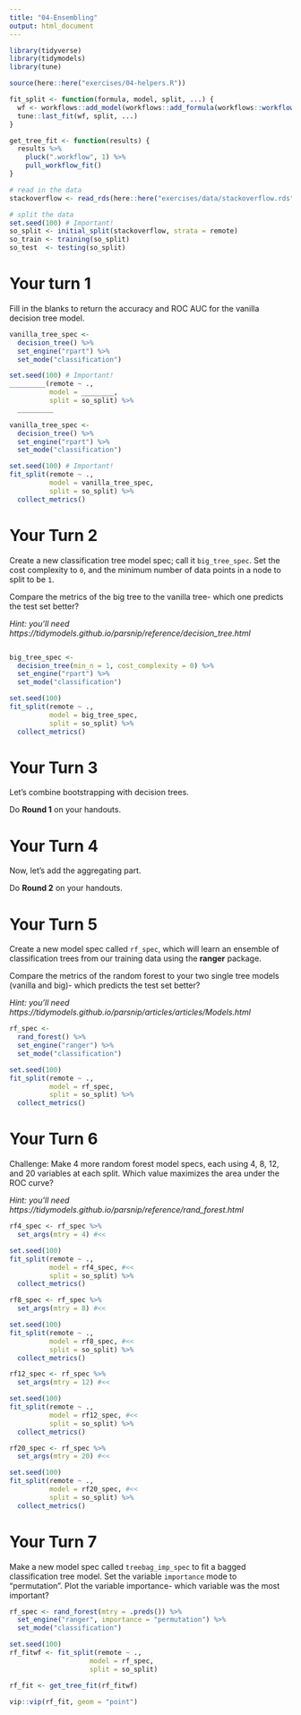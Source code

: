 ```yaml
---
title: "04-Ensembling"
output: html_document
---
```


```r
library(tidyverse)
library(tidymodels)
library(tune)

source(here::here("exercises/04-helpers.R"))

fit_split <- function(formula, model, split, ...) {
  wf <- workflows::add_model(workflows::add_formula(workflows::workflow(), formula, blueprint = hardhat::default_formula_blueprint(indicators = FALSE)), model)
  tune::last_fit(wf, split, ...)
}

get_tree_fit <- function(results) {
  results %>% 
    pluck(".workflow", 1) %>% 
    pull_workflow_fit() 
}

# read in the data
stackoverflow <- read_rds(here::here("exercises/data/stackoverflow.rds"))

# split the data
set.seed(100) # Important!
so_split <- initial_split(stackoverflow, strata = remote)
so_train <- training(so_split)
so_test  <- testing(so_split)
```

# Your turn 1

Fill in the blanks to return the accuracy and ROC AUC for the vanilla decision tree model.

```r
vanilla_tree_spec <-
  decision_tree() %>% 
  set_engine("rpart") %>% 
  set_mode("classification")

set.seed(100) # Important!
_________(remote ~ ., 
          model = ________, 
          split = so_split) %>% 
  _________
```

```r
vanilla_tree_spec <-
  decision_tree() %>% 
  set_engine("rpart") %>% 
  set_mode("classification")

set.seed(100) # Important!
fit_split(remote ~ ., 
          model = vanilla_tree_spec, 
          split = so_split) %>% 
  collect_metrics()
```


# Your Turn 2

Create a new classification tree model spec; call it `big_tree_spec`. 
Set the cost complexity to `0`, and the minimum number of data points in a node to split to be `1`. 

Compare the metrics of the big tree to the vanilla tree- which one predicts the test set better?

*Hint: you'll need https://tidymodels.github.io/parsnip/reference/decision_tree.html*

```r

```

```r
big_tree_spec <-
  decision_tree(min_n = 1, cost_complexity = 0) %>% 
  set_engine("rpart") %>% 
  set_mode("classification")

set.seed(100)
fit_split(remote ~ ., 
          model = big_tree_spec, 
          split = so_split) %>% 
  collect_metrics()
```


# Your Turn 3

Let's combine bootstrapping with decision trees.

Do **Round 1** on your handouts.

# Your Turn 4

Now, let's add the aggregating part.

Do **Round 2** on your handouts.

# Your Turn 5

Create a new model spec called `rf_spec`, which will learn an ensemble of classification trees from our training data using the **ranger** package. 

Compare the metrics of the random forest to your two single tree models (vanilla and big)- which predicts the test set better?

*Hint: you'll need https://tidymodels.github.io/parsnip/articles/articles/Models.html*

```r
rf_spec <-
  rand_forest() %>% 
  set_engine("ranger") %>% 
  set_mode("classification")

set.seed(100)
fit_split(remote ~ ., 
          model = rf_spec, 
          split = so_split) %>% 
  collect_metrics()
```

# Your Turn 6

Challenge: Make 4 more random forest model specs, each using 4, 8, 12, and 20 variables at each split. Which value maximizes the area under the ROC curve?

*Hint: you'll need https://tidymodels.github.io/parsnip/reference/rand_forest.html*

```r
rf4_spec <- rf_spec %>% 
  set_args(mtry = 4) #<<

set.seed(100)
fit_split(remote ~ ., 
          model = rf4_spec, #<<
          split = so_split) %>% 
  collect_metrics()
```

```r
rf8_spec <- rf_spec %>% 
  set_args(mtry = 8) #<<

set.seed(100)
fit_split(remote ~ ., 
          model = rf8_spec, #<<
          split = so_split) %>% 
  collect_metrics()
```

```r
rf12_spec <- rf_spec %>% 
  set_args(mtry = 12) #<<

set.seed(100)
fit_split(remote ~ ., 
          model = rf12_spec, #<<
          split = so_split) %>% 
  collect_metrics()
```

```r
rf20_spec <- rf_spec %>% 
  set_args(mtry = 20) #<<

set.seed(100)
fit_split(remote ~ ., 
          model = rf20_spec, #<<
          split = so_split) %>% 
  collect_metrics()
```


# Your Turn 7

Make a new model spec called `treebag_imp_spec` to fit a bagged classification tree model. Set the variable `importance` mode to "permutation". Plot the variable importance- which variable was the most important?

```r
rf_spec <- rand_forest(mtry = .preds()) %>% 
  set_engine("ranger", importance = "permutation") %>% 
  set_mode("classification")

set.seed(100)
rf_fitwf <- fit_split(remote ~ ., 
                    model = rf_spec, 
                    split = so_split) 

rf_fit <- get_tree_fit(rf_fitwf)

vip::vip(rf_fit, geom = "point")
```




